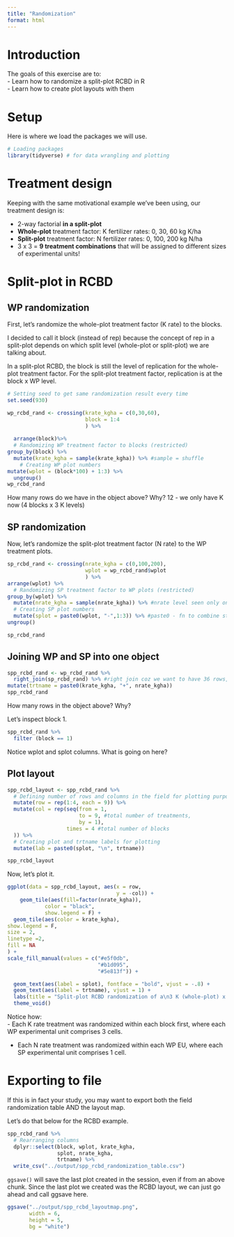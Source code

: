 ```yaml
---
title: "Randomization"
format: html
---
```


# Introduction  
The goals of this exercise are to:  
- Learn how to randomize a split-plot RCBD in R  
- Learn how to create plot layouts with them  

# Setup  
Here is where we load the packages we will use.  
```r
# Loading packages
library(tidyverse) # for data wrangling and plotting
```

# Treatment design  
Keeping with the same motivational example we've been using, our treatment design is:  

-   2-way factorial **in a split-plot**  
-   **Whole-plot** treatment factor: K fertilizer rates: 0, 30, 60 kg K/ha\
-   **Split-plot** treatment factor: N fertilizer rates: 0, 100, 200 kg N/ha\
-   3 x 3 = **9 treatment combinations** that will be assigned to different sizes of experimental units!  

# Split-plot in RCBD  
## WP randomization  
First, let's randomize the whole-plot treatment factor (K rate) to the blocks.  

I decided to call it block (instead of rep) because the concept of rep in a split-plot depends on which split level (whole-plot or split-plot) we are talking about.  

In a split-plot RCBD, the block is still the level of replication for the whole-plot treatment factor. For the split-plot treatment factor, replication is at the block x WP level.  

```r
# Setting seed to get same randomization result every time
set.seed(930)

wp_rcbd_rand <- crossing(krate_kgha = c(0,30,60),
                         block = 1:4
                         ) %>%
  
  arrange(block)%>%
  # Randomizing WP treatment factor to blocks (restricted) 
group_by(block) %>%
  mutate(krate_kgha = sample(krate_kgha)) %>% #sample = shuffle
    # Creating WP plot numbers 
mutate(wplot = (block*100) + 1:3) %>%
  ungroup()
wp_rcbd_rand
```

How many rows do we have in the object above? Why? 12 - we only have K now (4 blocks x 3 K levels)

## SP randomization  
Now, let's randomize the split-plot treatment factor (N rate) to the WP treatment plots.  
```r
sp_rcbd_rand <- crossing(nrate_kgha = c(0,100,200),
                         wplot = wp_rcbd_rand$wplot
                         ) %>%
arrange(wplot) %>%
  # Randomizing SP treatment factor to WP plots (restricted)
group_by(wplot) %>%
  mutate(nrate_kgha = sample(nrate_kgha)) %>% #nrate level seen only once in a whole plot
  # Creating SP plot numbers 
  mutate(splot = paste0(wplot, "-",1:3)) %>% #paste0 - fn to combine strings
ungroup()

sp_rcbd_rand
```

## Joining WP and SP into one object
```r
spp_rcbd_rand <- wp_rcbd_rand %>%
  right_join(sp_rcbd_rand) %>% #right join coz we want to have 36 rows, which is in sp_rcbd_rand
mutate(trtname = paste0(krate_kgha, "+", nrate_kgha))
spp_rcbd_rand
```

How many rows in the object above? Why?

Let's inspect block 1.  
```r
spp_rcbd_rand %>%
  filter (block == 1)

```

Notice wplot and splot columns. What is going on here?  

## Plot layout  
```r
spp_rcbd_layout <- spp_rcbd_rand %>%
  # Defining number of rows and columns in the field for plotting purposes
  mutate(row = rep(1:4, each = 9)) %>%
  mutate(col = rep(seq(from = 1, 
                       to = 9, #total number of treatments, 
                       by = 1), 
                   times = 4 #total number of blocks
  )) %>%
  # Creating plot and trtname labels for plotting
  mutate(lab = paste0(splot, "\n", trtname))

spp_rcbd_layout
```

Now, let's plot it.
```r
ggplot(data = spp_rcbd_layout, aes(x = row, 
                                   y = -col)) +
    geom_tile(aes(fill=factor(nrate_kgha)),
            color = "black",
            show.legend = F) +
  geom_tile(aes(color = krate_kgha),
show.legend = F,
size = 2,
linetype =2,
fill = NA
) +
scale_fill_manual(values = c("#e5f0db",
                             "#b1d095",
                             "#5e813f")) +

  geom_text(aes(label = splot), fontface = "bold", vjust = -.8) +
  geom_text(aes(label = trtname), vjust = 1) +
  labs(title = "Split-plot RCBD randomization of a\n3 K (whole-plot) x 3 N (split-plot) treatment design") +
  theme_void()

```

Notice how:  
  - Each K rate treatment was randomized within each block first, where each WP experimental unit comprises 3 cells. 
  
  - Each N rate treatment was randomized within each WP EU, where each SP experimental unit comprises 1 cell.  

# Exporting to file  
If this is in fact your study, you may want to export both the field randomization table AND the layout map.  

Let's do that below for the RCBD example.  

```r
spp_rcbd_rand %>%
  # Rearranging columns  
  dplyr::select(block, wplot, krate_kgha, 
                splot, nrate_kgha,
                trtname) %>%
  write_csv("../output/spp_rcbd_randomization_table.csv")


```

`ggsave()` will save the last plot created in the session, even if from an above chunk. Since the last plot we created was the RCBD layout, we can just go ahead and call ggsave here.  

```r
ggsave("../output/spp_rcbd_layoutmap.png",
       width = 6,
       height = 5,
       bg = "white")
```


